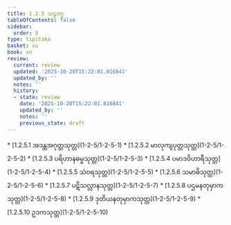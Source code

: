 ```yaml
---
title: 1.2.5 သဠဝဂ္ဂ
tableOfContents: false
sidebar:
  order: 5
type: tipitaka
basket: su
book: sn
review:
  current: review
  updated: '2025-10-20T15:22:01.816841'
  updated_by: ''
  notes: ''
  history:
  - state: review
    date: '2025-10-20T15:22:01.816841'
    updated_by: ''
    notes: ''
    previous_state: draft
---
```



<DynamicBreadcrumb />


<ReviewStatus review={frontmatter.review} showDetails={true} />

<HypothesisAnnotation frontmatter={frontmatter} />



<TableOfContents book="sn" section="1.2.5">
* [1.2.5.1 အဒန္တအဂုတ္တသုတ္တ](1-2-5/1-2-5-1)
* [1.2.5.2 မာလုကျပုတ္တသုတ္တ](1-2-5/1-2-5-2)
* [1.2.5.3 ပရိဟာနဓမ္မသုတ္တ](1-2-5/1-2-5-3)
* [1.2.5.4 ပမာဒဝိဟာရီသုတ္တ](1-2-5/1-2-5-4)
* [1.2.5.5 သံဝရသုတ္တ](1-2-5/1-2-5-5)
* [1.2.5.6 သမာဓိသုတ္တ](1-2-5/1-2-5-6)
* [1.2.5.7 ပဋိသလ္လာနသုတ္တ](1-2-5/1-2-5-7)
* [1.2.5.8 ပဌမနတုမှာကသုတ္တ](1-2-5/1-2-5-8)
* [1.2.5.9 ဒုတိယနတုမှာကသုတ္တ](1-2-5/1-2-5-9)
* [1.2.5.10 ဥဒကသုတ္တ](1-2-5/1-2-5-10)
</TableOfContents>